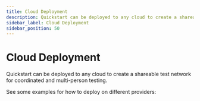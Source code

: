 ```yaml
---
title: Cloud Deployment
description: Quickstart can be deployed to any cloud to create a shareable test network
sidebar_label: Cloud Deployment
sidebar_position: 50
---
```



# Cloud Deployment


Quickstart can be deployed to any cloud to create a shareable test network for coordinated and multi-person testing.

See some examples for how to deploy on different providers:

<DocCardList />
